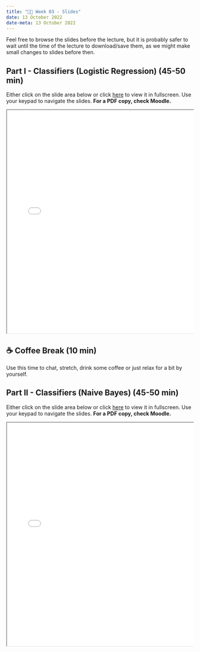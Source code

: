 ---
title: "👨‍🏫 Week 03 - Slides"
date: 13 October 2022
date-meta: 13 October 2022
---

::: {.callout-tip}

Feel free to browse the slides before the lecture, but it is probably safer to wait until the time of the lecture to download/save them, as we might make small changes to slides before then.

:::

## Part I - Classifiers (Logistic Regression) (45-50 min)


Either click on the slide area below or click [here](/slides/week03_slides_part1.qmd) to view it in fullscreen.
Use your keypad to navigate the slides. **For a PDF copy, check Moodle.**

<div class="container" style="position: relative;overflow: hidden;width: 100%;min-height:600px;">
<iframe src="/slides/week03_slides_part1.html" style="position=absolute;top: 0;left: 0;bottom: 0;right: 0;width: 100%;min-height:600px;"></iframe>
</div>


## ☕ Coffee Break  (10 min)

Use this time to chat, stretch, drink some coffee or just relax for a bit by yourself.

## Part II - Classifiers (Naive Bayes) (45-50 min)


Either click on the slide area below or click [here](/slides/week03_slides_part2.qmd) to view it in fullscreen.
Use your keypad to navigate the slides. **For a PDF copy, check Moodle.**

<div class="container" style="position: relative;overflow: hidden;width: 100%;min-height:600px;">
<iframe src="/slides/week03_slides_part2.html" style="position=absolute;top: 0;left: 0;bottom: 0;right: 0;width: 100%;min-height:600px;"></iframe>
</div>